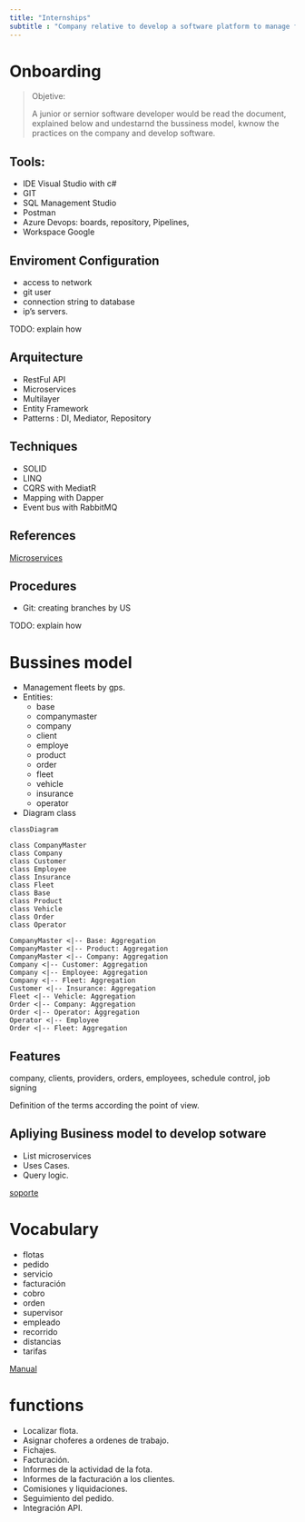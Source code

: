 ```yaml
---
title: "Internships"
subtitle : "Company relative to develop a software platform to manage fleets by GPS"
---
```


# Onboarding


> Objetive:
>
> A junior or sernior software developer would be read the document,
> explained below and undestarnd the bussiness model, kwnow the practices on the company and develop software.

## Tools: 

- IDE Visual Studio with c#
- GIT
- SQL Management Studio
- Postman
- Azure Devops: boards, repository, Pipelines, 
- Workspace Google


## Enviroment Configuration 

- access to network
- git user
- connection string to database
- ip's servers.

TODO: explain how

## Arquitecture

- RestFul API
- Microservices
- Multilayer
- Entity Framework
- Patterns : DI, Mediator, Repository

## Techniques

- SOLID
- LINQ
- CQRS with MediatR
- Mapping with Dapper
- Event bus with RabbitMQ

## References

[Microservices](https://learn.microsoft.com/en-us/dotnet/architecture/microservices/){.external}

## Procedures

- Git: creating branches by US


TODO: explain how

# Bussines model

- Management fleets by gps.
- Entities: 
    + base
    + companymaster
    + company
    + client
    + employe
    + product
    + order
    + fleet
    + vehicle
    + insurance
    + operator

- Diagram class

<div class="mermaidContent">

```mermaid
classDiagram

class CompanyMaster 
class Company 
class Customer
class Employee 
class Insurance
class Fleet
class Base
class Product
class Vehicle
class Order
class Operator

CompanyMaster <|-- Base: Aggregation
CompanyMaster <|-- Product: Aggregation
CompanyMaster <|-- Company: Aggregation
Company <|-- Customer: Aggregation
Company <|-- Employee: Aggregation
Company <|-- Fleet: Aggregation
Customer <|-- Insurance: Aggregation
Fleet <|-- Vehicle: Aggregation
Order <|-- Company: Aggregation
Order <|-- Operator: Aggregation
Operator <|-- Employee
Order <|-- Fleet: Aggregation
```
</div>

## Features

company, clients, providers, orders, employees, schedule control, job signing

Definition of the terms according the point of view.


## Apliying Business model to develop sotware

- List microservices
- Uses Cases.
- Query logic.

[soporte](https://investeltechnologies.com/soporte/){.external}


# Vocabulary

- flotas
- pedido
- servicio
- facturación
- cobro
- orden
- supervisor
- empleado
- recorrido
- distancias
- tarifas


[Manual](https://investeltechnologies.com/soporte/investel-flota/manual-de-usuario/){.external}

# functions

- Localizar flota.
- Asignar choferes a ordenes de trabajo.
- Fichajes.
- Facturación.
- Informes de la actividad de la fota.
- Informes de la facturación a los clientes.
- Comisiones y liquidaciones.
- Seguimiento del pedido.
- Integración API.
